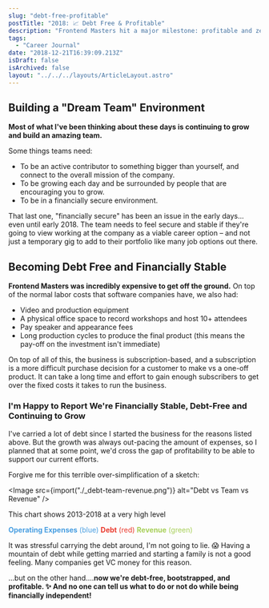 ```yaml
---
slug: "debt-free-profitable"
postTitle: "2018: 📈 Debt Free & Profitable"
description: "Frontend Masters hit a major milestone: profitable and zero debt!"
tags:
  - "Career Journal"
date: "2018-12-21T16:39:09.213Z"
isDraft: false
isArchived: false
layout: "../../../layouts/ArticleLayout.astro"
---
```



## Building a "Dream Team" Environment

**Most of what I've been thinking about these days is continuing to grow and build an amazing team.**

Some things teams need:

- To be an active contributor to something bigger than yourself, and connect to the overall mission of the company.
- To be growing each day and be surrounded by people that are encouraging you to grow.
- To be in a financially secure environment.

That last one, "financially secure" has been an issue in the early days... even until early 2018. The team needs to feel secure and stable if they're going to view working at the company as a viable career option – and not just a temporary gig to add to their portfolio like many job options out there.

## Becoming Debt Free and Financially Stable

**Frontend Masters was incredibly expensive to get off the ground.** On top of the normal labor costs that software companies have, we also had:

- Video and production equipment
- A physical office space to record workshops and host 10+ attendees
- Pay speaker and appearance fees
- Long production cycles to produce the final product (this means the pay-off on the investment isn't immediate)

On top of all of this, the business is subscription-based, and a subscription is a more difficult purchase decision for a customer to make vs a one-off product. It can take a long time and effort to gain enough subscribers to get over the fixed costs it takes to run the business.

### I'm Happy to Report We're Financially Stable, Debt-Free and Continuing to Grow

I've carried a lot of debt since I started the business for the reasons listed above. But the growth was always out-pacing the amount of expenses, so I planned that at some point, we'd cross the gap of profitability to be able to support our current efforts.

Forgive me for this terrible over-simplification of a sketch:

<Image src={import("./_debt-team-revenue.png")} alt="Debt vs Team vs Revenue" />

This chart shows 2013-2018 at a very high level

<span style="color:#489EE1">**Operating Expenses** (blue)</span>
<span style="color:#EA3B2F">**Debt** (red)</span>
<span style="color:#A7CF58">**Revenue** (green)</span>

It was stressful carrying the debt around, I'm not going to lie. 😱 Having a mountain of debt while getting married and starting a family is not a good feeling. Many companies get VC money for this reason.

...but on the other hand....**now we're debt-free, bootstrapped, and profitable. ✨ And no one can tell us what to do or not do while being financially independent!**
